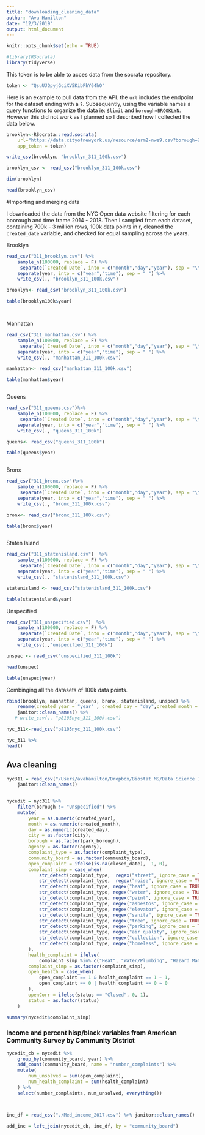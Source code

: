 ```yaml
---
title: "downloading_cleaning_data"
author: "Ava Hamilton"
date: "12/3/2019"
output: html_document
---
```



```r
knitr::opts_chunk$set(echo = TRUE)
```

```r
#library(RSocrata)
library(tidyverse)

```

This token is to be able to acces data from the socrata repository.  
```r
token <- "QsuUJQpyjGciXV5KibPhY64hO"
```
Here is an example to pull data from the API.  the `url` includes the endpoint for the dataset ending with a `?`. Subsequently, using the variable names a query functions to organize the data ie: `$limit` and `borough=BROOKLYN`. However this did not work as I planned so I described how I collected the data below. 
```r
brooklyn<-RSocrata::read.socrata(
    url="https://data.cityofnewyork.us/resource/erm2-nwe9.csv?borough=BROOKLYN&$created_date between `2014/04/23 12:00:00 and 2018/03/05 12:00:00`&$limit=100", 
    app_token = token) 

write_csv(brooklyn, "brooklyn_311_100k.csv")

brooklyn_csv <- read_csv("brooklyn_311_100k.csv")

dim(brooklyn)

head(brooklyn_csv)

```

#Importing and merging data

I downloaded the data from the NYC Open data website filtering for each boorough and time frame 2014 - 2018.  Then I sampled from each dataset, containing 700k - 3 million rows, 100k data points in r, cleaned the `created_date` variable, and checked for equal sampling across the years. 

Brooklyn

```r


read_csv("311_brooklyn.csv") %>%
    sample_n(100000, replace = F) %>%
     separate(`Created Date`, into = c("month","day","year"), sep = "\\/" ) %>%
    separate(year, into = c("year","time"), sep = " ") %>%
    write_csv(., "brooklyn_311_100k.csv")

brooklyn<- read_csv("brooklyn_311_100k.csv")

table(brooklyn100k$year)




```

Manhattan
```r

read_csv("311_manhattan.csv") %>%
    sample_n(100000, replace = F) %>%
     separate(`Created Date`, into = c("month","day","year"), sep = "\\/" ) %>%
    separate(year, into = c("year","time"), sep = " ") %>%
    write_csv(., "manhattan_311_100k.csv")

manhattan<- read_csv("manhattan_311_100k.csv")

table(manhattan$year)



```

Queens
```r


read_csv("311_queens.csv")%>%
    sample_n(100000, replace = F) %>%
     separate(`Created Date`, into = c("month","day","year"), sep = "\\/" ) %>%
    separate(year, into = c("year","time"), sep = " ") %>%
    write_csv(., "queens_311_100k")

queens<- read_csv("queens_311_100k")

table(queens$year)



```
Bronx
```r

read_csv("311_bronx.csv")%>%
    sample_n(100000, replace = F) %>%
     separate(`Created Date`, into = c("month","day","year"), sep = "\\/" ) %>%
    separate(year, into = c("year","time"), sep = " ") %>%
    write_csv(., "bronx_311_100k.csv")

bronx<- read_csv("bronx_311_100k.csv")

table(bronx$year)



```
Staten Island

```r
 

read_csv("311_statenisland.csv")  %>%
    sample_n(100000, replace = F) %>%
     separate(`Created Date`, into = c("month","day","year"), sep = "\\/" ) %>%
    separate(year, into = c("year","time"), sep = " ") %>%
    write_csv(., "statenisland_311_100k.csv")

statenisland <- read_csv("statenisland_311_100k.csv")

table(statenisland$year)


```
Unspecified
```r


read_csv("311_unspecified.csv")  %>%
    sample_n(100000, replace = F) %>%
     separate(`Created Date`, into = c("month","day","year"), sep = "\\/" ) %>%
    separate(year, into = c("year","time"), sep = " ") %>%
    write_csv(.,"unspecified_311_100k")

unspec <- read_csv("unspecified_311_100k")

head(unspec)

table(unspec$year)


```

Combinging all the datasets of 100k data points.
```r
rbind(brooklyn, manhattan, queens, bronx, statenisland, unspec) %>%
    rename(created_year = "year" , created_day = "day",created_month = "month",created_time = "time") %>%
    janitor::clean_names() %>%
   # write_csv(., "p8105nyc_311_100k.csv")
```

```r
nyc_311<-read_csv("p8105nyc_311_100k.csv") 

nyc_311 %>% 
head()
```


## Ava cleaning
```r

nyc311 = read_csv("/Users/avahamilton/Dropbox/Biostat MS/Data Science I/final/p8105nyc_311_100k.csv") %>% 
    janitor::clean_names()


nycedit = nyc311 %>% 
    filter(borough != "Unspecified") %>% 
    mutate(
        year = as.numeric(created_year),
        month = as.numeric(created_month),
        day = as.numeric(created_day),
        city = as.factor(city),
        borough = as.factor(park_borough),
        agency = as.factor(agency),
        complaint_type = as.factor(complaint_type),
        community_board = as.factor(community_board),
        open_complaint = ifelse(is.na(closed_date),  1, 0),
        complaint_simp = case_when(
            str_detect(complaint_type,  regex("street", ignore_case = TRUE))|str_detect(complaint_type,  regex("sidewalk", ignore_case = TRUE))|str_detect(complaint_type,  regex("curb", ignore_case = TRUE)) ~ "Street Condition",
            str_detect(complaint_type,  regex("noise", ignore_case = TRUE)) ~ "Noise",
            str_detect(complaint_type, regex("heat", ignore_case = TRUE)) ~ "Heat",
            str_detect(complaint_type, regex("water", ignore_case = TRUE))| str_detect(complaint_type, regex("leak", ignore_case = TRUE))|str_detect(complaint_type, regex("plumbing", ignore_case = TRUE))|str_detect(complaint_type, regex("boiler", ignore_case = TRUE)) ~ "Water/plumbing",
            str_detect(complaint_type, regex("paint", ignore_case = TRUE)) ~ "Paint/Plaster",
            str_detect(complaint_type, regex("asbestos", ignore_case = TRUE))|str_detect(complaint_type, regex("lead", ignore_case = TRUE))|str_detect(complaint_type, regex("hazard", ignore_case = TRUE))|str_detect(complaint_type, regex("mold", ignore_case = TRUE)) ~ "Hazard Material",
            str_detect(complaint_type, regex("elevator", ignore_case = TRUE)) |str_detect(complaint_type, regex("maintenance", ignore_case = TRUE))|str_detect(complaint_type, regex("electric", ignore_case = TRUE))|str_detect(complaint_type, regex("stairs", ignore_case = TRUE))|str_detect(complaint_type, regex("window", ignore_case = TRUE)) |str_detect(complaint_type, regex("appliance", ignore_case = TRUE)) ~ "Maintenance",
            str_detect(complaint_type, regex("sanita", ignore_case = TRUE))|str_detect(complaint_type, regex("rodent", ignore_case = TRUE))|str_detect(complaint_type, regex("dirty", ignore_case = TRUE))|str_detect(complaint_type, regex("sew", ignore_case = TRUE))|str_detect(complaint_type, regex("standing water", ignore_case = TRUE)) ~ "Sanitation",
            str_detect(complaint_type, regex("tree", ignore_case = TRUE)) ~ "Tree",
            str_detect(complaint_type, regex("parking", ignore_case = TRUE))|str_detect(complaint_type, regex("car", ignore_case = TRUE))|str_detect(complaint_type, regex("drive", ignore_case = TRUE))|str_detect(complaint_type,  regex("vehicle", ignore_case = TRUE))|str_detect(complaint_type,  regex("traffic", ignore_case = TRUE)) ~ "Car/Traffic",
            str_detect(complaint_type, regex("air quality", ignore_case = TRUE)) ~ "Air Quality",
            str_detect(complaint_type, regex("collection", ignore_case = TRUE)) ~ "Collection",
            str_detect(complaint_type, regex("homeless", ignore_case = TRUE))|str_detect(complaint_type, regex("panhandling", ignore_case = TRUE)) ~ "Homeless"
        ),
        health_complaint = ifelse(
            complaint_simp %in% c("Heat", "Water/Plumbing", "Hazard Material", "Sanitation", "Air Quality"), 1,0),
        complaint_simp = as.factor(complaint_simp),
        open_health = case_when(
            open_complaint == 1 & health_complaint == 1 ~ 1,
            open_complaint == 0 | health_complaint == 0 ~ 0
        ),
        openCorr = ifelse(status == "Closed", 0, 1),
        status = as.factor(status)
    )

summary(nycedit$complaint_simp)

```

### Income and percent hisp/black variables from American Community Survey by Community District
```r

nycedit_cb = nycedit %>% 
    group_by(community_board, year) %>%
    add_count(community_board, name = "number_complaints") %>% 
    mutate(
        num_unsolved = sum(open_complaint),
        num_health_complaint = sum(health_complaint)
    ) %>% 
    select(number_complaints, num_unsolved, everything())



inc_df = read_csv("./Med_income_2017.csv") %>% janitor::clean_names()

add_inc = left_join(nycedit_cb, inc_df, by = "community_board")

```


